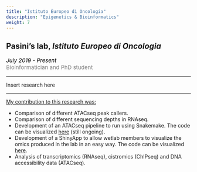 ```yaml
---
title: "Istituto Europeo di Oncologia"
description: "Epigenetics & Bioinformatics"
weight: 7
---
```


## Pasini's lab, <i>Istituto Europeo di Oncologia</i>

<p style='font-size:15px;color:gray'><em style='color:black;'>*July 2019 - Present*</em><br>
Bioinformatician and PhD student</p>

---

<p align='justify'>Insert research here</p>


<!--
<p align='justify'>
With the goal of completing a PhD thesis, I have been involved in the analysis of transcriptomics and epigenomics data to study the effects of mutations on the Wnt pathway that stabilize &beta;catenin, constitutively overactivate the pathway and cause mouse organoids and stem cells from small intestine acquire adenoma-like phenotype and characteristics.
</p>
-->

---

<span style="text-decoration:underline">My contribution to this research was:</span>

<p align='justify'>
* Comparison of different ATACseq peak callers. <br>
* Comparison of different sequencing depths in RNAseq. <br>
* Development of an ATACseq pipeline to run using Snakemake. The code can be visualized [here](https://github.com/amitjavilaventura/ATACseq-snakemake) (still ongoing). <br>
* Development of a ShinyApp to allow wetlab members to visualize the omics produced in the lab in an easy way. The code can be visualized [here](https://github.com/amitjavilaventura/DPomics). <br>
* Analysis of transcriptomics (RNAseq), cistromics (ChIPseq) and DNA accessibility data (ATACseq). <br>

<!--
* Analysis of the CRC-related ignorome.
-->

<!--
---
<span style="text-decoration:underline">Related publications:</span>
-->

<!--
---
<span style="text-decoration:underline">Collaborations:</span>
-->


</p>